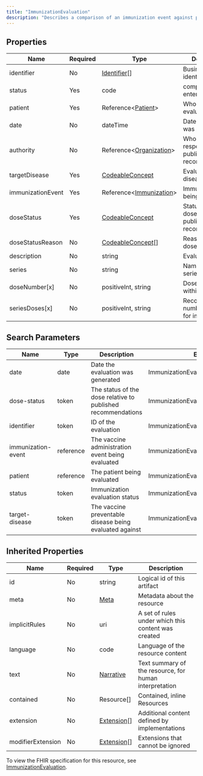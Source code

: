 ```yaml
---
title: "ImmunizationEvaluation"
description: "Describes a comparison of an immunization event against published recommendations to determine if the administration is valid in relation to those  recommendations."
---
```


## Properties

| Name              | Required | Type                                                                      | Description                                              |
| ----------------- | -------- | ------------------------------------------------------------------------- | -------------------------------------------------------- |
| identifier        | No       | [Identifier](/medical-api/fhir/data-types/identifier)[]                   | Business identifier                                      |
| status            | Yes      | code                                                                      | completed / entered-in-error                             |
| patient           | Yes      | Reference&lt;[Patient](/medical-api/fhir/resources/patient)&gt;           | Who this evaluation is for                               |
| date              | No       | dateTime                                                                  | Date evaluation was performed                            |
| authority         | No       | Reference&lt;[Organization](/medical-api/fhir/resources/organization)&gt; | Who is responsible for publishing the recommendations    |
| targetDisease     | Yes      | [CodeableConcept](/medical-api/fhir/data-types/codeableconcept)           | Evaluation target disease                                |
| immunizationEvent | Yes      | Reference&lt;[Immunization](/medical-api/fhir/resources/immunization)&gt; | Immunization being evaluated                             |
| doseStatus        | Yes      | [CodeableConcept](/medical-api/fhir/data-types/codeableconcept)           | Status of the dose relative to published recommendations |
| doseStatusReason  | No       | [CodeableConcept](/medical-api/fhir/data-types/codeableconcept)[]         | Reason for the dose status                               |
| description       | No       | string                                                                    | Evaluation notes                                         |
| series            | No       | string                                                                    | Name of vaccine series                                   |
| doseNumber[x]     | No       | positiveInt, string                                                       | Dose number within series                                |
| seriesDoses[x]    | No       | positiveInt, string                                                       | Recommended number of doses for immunity                 |

## Search Parameters

| Name               | Type      | Description                                                  | Expression                               |
| ------------------ | --------- | ------------------------------------------------------------ | ---------------------------------------- |
| date               | date      | Date the evaluation was generated                            | ImmunizationEvaluation.date              |
| dose-status        | token     | The status of the dose relative to published recommendations | ImmunizationEvaluation.doseStatus        |
| identifier         | token     | ID of the evaluation                                         | ImmunizationEvaluation.identifier        |
| immunization-event | reference | The vaccine administration event being evaluated             | ImmunizationEvaluation.immunizationEvent |
| patient            | reference | The patient being evaluated                                  | ImmunizationEvaluation.patient           |
| status             | token     | Immunization evaluation status                               | ImmunizationEvaluation.status            |
| target-disease     | token     | The vaccine preventable disease being evaluated against      | ImmunizationEvaluation.targetDisease     |

## Inherited Properties

| Name              | Required | Type                                                  | Description                                            |
| ----------------- | -------- | ----------------------------------------------------- | ------------------------------------------------------ |
| id                | No       | string                                                | Logical id of this artifact                            |
| meta              | No       | [Meta](/medical-api/fhir/data-types/meta)             | Metadata about the resource                            |
| implicitRules     | No       | uri                                                   | A set of rules under which this content was created    |
| language          | No       | code                                                  | Language of the resource content                       |
| text              | No       | [Narrative](/medical-api/fhir/data-types/narrative)   | Text summary of the resource, for human interpretation |
| contained         | No       | Resource[]                                            | Contained, inline Resources                            |
| extension         | No       | [Extension](/medical-api/fhir/data-types/extension)[] | Additional content defined by implementations          |
| modifierExtension | No       | [Extension](/medical-api/fhir/data-types/extension)[] | Extensions that cannot be ignored                      |

To view the FHIR specification for this resource, see [ImmunizationEvaluation](https://www.hl7.org/fhir/StructureDefinition/ImmunizationEvaluation).
